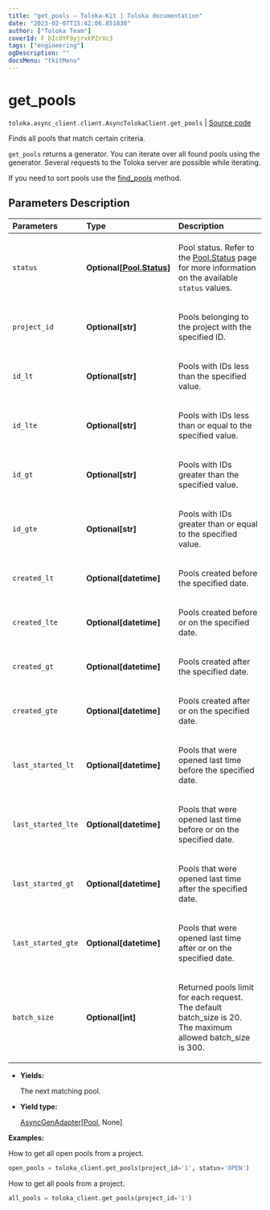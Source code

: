 ```yaml
---
title: "get_pools — Toloka-Kit | Toloka documentation"
date: "2023-02-07T15:42:06.851830"
author: ["Toloka Team"]
coverId: F_bIcOYF9yjrxkPZrXc3
tags: ["engineering"]
ogDescription: ""
docsMenu: "tkitMenu"
---
```


# get_pools
`toloka.async_client.client.AsyncTolokaClient.get_pools` | [Source code](https://github.com/Toloka/toloka-kit/blob/v1.1.3/src/client/__init__.py#L0)

Finds all pools that match certain criteria.

`get_pools` returns a generator. You can iterate over all found pools using the generator. Several requests to the Toloka server are possible while iterating.

If you need to sort pools use the [find_pools](/docs-new/toloka-kit/reference/toloka.client.TolokaClient.find_pools) method.

## Parameters Description

| Parameters | Type | Description |
| :----------| :----| :-----------|
`status`|**Optional\[[Pool.Status](/docs-new/toloka-kit/reference/toloka.client.pool.Pool.Status)\]**|<p>Pool status. Refer to the [Pool.Status](/docs-new/toloka-kit/reference/toloka.client.pool.Pool.Status) page for more information on the available `status` values.</p>
`project_id`|**Optional\[str\]**|<p>Pools belonging to the project with the specified ID.</p>
`id_lt`|**Optional\[str\]**|<p>Pools with IDs less than the specified value.</p>
`id_lte`|**Optional\[str\]**|<p>Pools with IDs less than or equal to the specified value.</p>
`id_gt`|**Optional\[str\]**|<p>Pools with IDs greater than the specified value.</p>
`id_gte`|**Optional\[str\]**|<p>Pools with IDs greater than or equal to the specified value.</p>
`created_lt`|**Optional\[datetime\]**|<p>Pools created before the specified date.</p>
`created_lte`|**Optional\[datetime\]**|<p>Pools created before or on the specified date.</p>
`created_gt`|**Optional\[datetime\]**|<p>Pools created after the specified date.</p>
`created_gte`|**Optional\[datetime\]**|<p>Pools created after or on the specified date.</p>
`last_started_lt`|**Optional\[datetime\]**|<p>Pools that were opened last time before the specified date.</p>
`last_started_lte`|**Optional\[datetime\]**|<p>Pools that were opened last time before or on the specified date.</p>
`last_started_gt`|**Optional\[datetime\]**|<p>Pools that were opened last time after the specified date.</p>
`last_started_gte`|**Optional\[datetime\]**|<p>Pools that were opened last time after or on the specified date.</p>
`batch_size`|**Optional\[int\]**|<p>Returned pools limit for each request. The default batch_size is 20. The maximum allowed batch_size is 300.</p>

* **Yields:**

  The next matching pool.

* **Yield type:**

  [AsyncGenAdapter](/docs-new/toloka-kit/reference/toloka.util.async_utils.AsyncGenAdapter)\[[Pool](/docs-new/toloka-kit/reference/toloka.client.pool.Pool), None\]

**Examples:**

How to get all open pools from a project.

```python
open_pools = toloka_client.get_pools(project_id='1', status='OPEN')
```

How to get all pools from a project.

```python
all_pools = toloka_client.get_pools(project_id='1')
```
